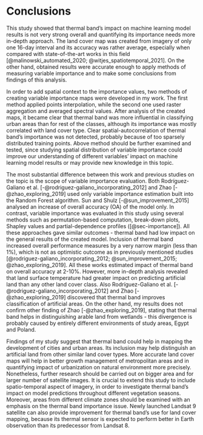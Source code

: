 # Conclusions {#conclusion}

This study showed that thermal band's impact on machine learning model results is not very strong overall and quantifying its importance needs more in-depth approach.
The land cover map was created from imagery of only one 16-day interval and its accuracy was rather average, especially when compared with state-of-the-art works in this field [@malinowski_automated_2020; @witjes_spatiotemporal_2021].
On the other hand, obtained results were accurate enough to apply methods of measuring variable importance and to make some conclusions from findings of this analysis.

In order to add spatial context to the importance values, two methods of creating variable importance maps were developed in my work.
The first method applied points interpolation, while the second one used raster aggregation and averaged spectral values.
After analysis of the created maps, it became clear that thermal band was more influential in classifying urban areas than for rest of the classes, although its importance was mostly correlated with land cover type.
Clear spatial-autocorrelation of thermal band's importance was not detected, probably because of too sparsely distributed training points.
Above method should be further examined and tested, since studying spatial distribution of variable importance could improve our understanding of different variables' impact on machine learning model results or may provide new knowledge in this topic.

The most substantial difference between this work and previous studies on the topic is the scope of variable importance evaluation.
Both Rodríguez-Galiano et al. [-@rodriguez-galiano_incorporating_2012] and Zhao [-@zhao_exploring_2019] used only variable importance estimation built into the Random Forest algorithm.
Sun and Shulz [-@sun_improvement_2015] analysed an increase of overall accuracy (OA) of the model only.
In contrast, variable importance was evaluated in this study using several methods such as permutation-based computation, break-down plots, Shapley values and partial-dependence profiles ([@sec-importance]).
All these approaches gave similar outcomes - thermal band had low impact on the general results of the created model.
Inclusion of thermal band increased overall performance measures by a very narrow margin (less than 1%), which is not as optimistic outcome as in previously mentioned studies [@rodriguez-galiano_incorporating_2012; @sun_improvement_2015; @zhao_exploring_2019].
All these works estimated impact of thermal band on overall accuracy at 2-10%.
However, more in-depth analysis revealed that land surface temperature had greater impact on predicting artificial land than any other land cover class.
Also Rodríguez-Galiano et al. [-@rodriguez-galiano_incorporating_2012] and Zhao [-@zhao_exploring_2019] discovered that thermal band improves classification of artificial areas.
On the other hand, my results does not confirm other finding of Zhao [-@zhao_exploring_2019], stating that thermal band helps in distinguishing arable land from wetlands - this divergence is probably caused by entirely different environments of study areas, Egypt and Poland.

Findings of my study suggest that thermal band could help in mapping the development of cities and urban areas.
Its inclusion may help distinguish an artificial land from other similar land cover types.
More accurate land cover maps will help in better growth management of metropolitan areas and in quantifying impact of urbanization on natural environment more precisely.
Nonetheless, further research should be carried out on bigger area and for larger number of satellite images.
It is crucial to extend this study to include spatio-temporal aspect of imagery, in order to investigate thermal band's impact on model predictions throughout different vegetation seasons.
Moreover, areas from different climate zones should be examined with an emphasis on the thermal band importance issue.
Newly launched Landsat 9 satellite can also provide improvement for thermal band's use for land cover mapping, because its thermal sensor is expected to perform better in Earth observation than its predecessor from Landsat 8. 
